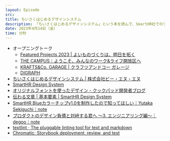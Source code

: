 ```yaml
---
layout: Episode
src: 
title: ちいさくはじめるデザインシステム
description: 「ちいさくはじめるデザインシステム」という本を読んで、SmartHR社でのデザインシステムの作り方や広め方、出口と元山が関わったクックパッド社のデザインシステムなどについて話しました。
date: 2023年4月14日（金）
time: 分秒
---
```


- オープニングトーク
    - [Featured Projects 2023 | よいものづくりは、明日を拓く](https://www.featuredprojects.jp/)
    - [THE CAMPUS｜ようこそ、みんなのワーク&ライフ開放区へ](https://the-campus.net/)
    - [KRAFTS&Co. GARAGE | クラフツアンドコー ガレージ](https://krafts-and.co/garage)
    - [DIGRAPH](https://digraph.jp/exhibition)
- [ちいさくはじめるデザインシステム | 株式会社ビー・エヌ・エヌ](http://www.bnn.co.jp/books/12054/)
- [SmartHR Design System](https://smarthr.design/)
- [オリジナルフォントを使ったデザイン - クックパッド開発者ブログ](https://techlife.cookpad.com/entry/2014/10/14/083000)
- [伝わる文章 | 基本要素 | SmartHR Design System](https://smarthr.design/basics/text/)
- [SmartHR Blueカラーチップv1.0を制作したので知ってほしい｜Yutaka Sekiguchi｜note](https://note.com/sekig/n/n8110a01d239d)
- [プロダクトのデザイン負債と対峙する君へ 〜3. エンジニアリング編〜｜degoo｜note](https://note.com/dex1t/n/nd3a758a44c8d)
- [textlint · The pluggable linting tool for text and markdown](https://textlint.github.io/)
- [Chromatic: Storybook deployment, review, and test](https://www.chromatic.com/)
